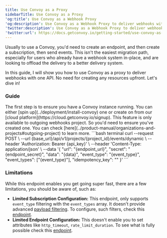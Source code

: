 ```yaml
---
title: Use Convoy as a Proxy
sidebarTitle: Use Convoy as a Proxy
'og:title': Use Convoy as a Webhook Proxy
'og:description': Use Convoy as a Webhook Proxy to deliver webhooks with one API
'twitter:description': Use Convoy as a Webhook Proxy to deliver webhooks with one API
'twitter:url': https://docs.getconvoy.io/getting-started/use-convoy-as-a-proxy
---
```


Usually to use a Convoy, you'd need to create an endpoint, and then create a 
subscription, then send events. This isn't the easiest migration path, especially
for users who already have a webhook system in-place, and are looking to offload
the delivery to a better delivery system. 

In this guide, I will show you how to use Convoy as a proxy to deliver webhooks 
with one API. No need for creating any resources upfront. Let's dive in!

### Guide

<Steps>
  <Step title="Have a Convoy instance running">
    The first step is to ensure you have a Convoy instance running. You can either 
    [spin up](../deployment/install-convoy) one or create on from our [cloud platform](https://cloud.getconvoy.io/signup). 
  </Step>
  <Step title="Create an outgoing project">
    This feature is only available to outgoing webhooks project. So you'd need to ensure you've 
    created one. You can check [here](../product-manual/organizations-and-projects#outgoing-project) to learn more.
  </Step>
  <Step title="Push event. 🎉">
  ```bash terminal
  curl --request POST \
  --url {base_url}/api/v1/projects/{project_id}/events/dynamic \
  --header 'Authorization: Bearer {api_key}' \
  --header 'Content-Type: application/json' \
  --data '{
    "url": "{endpoint_url}",
    "secret": "{endpoint_secret}",
    "data": "{data}",
    "event_type": "{event_type}",
    "event_types": ["{event_type}"],
    "idempotency_key": ""
}'
  ```
  </Step>
</Steps>


### Limitations

While this endpoint enables you get going super fast, there are a few limitations, you 
should be aware of, such as:

- **Limited Subscription Configuration:** This endpoint, only supports `event_type` filtering with the `event_types` array.
It doesn't provide advanced [payload filtering](../product-manual/subscriptions#filters). To configure, such filters, check this 
[endpoint](../api-reference/subscriptions/create-a-subscription).
- **Limited Endpoint Configuration:** This doesn't enable you to set attributes like `http_timeout`, 
`rate_limit_duration`. To see what is fully possible check this [endpoint](../api-reference/endpoints/create-an-endpoint).
